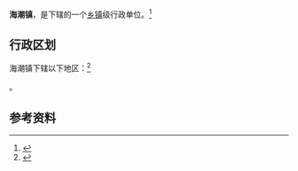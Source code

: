 {{中国乡级行政区|51/05/21/123/000}}

'''海潮镇'''，是{{PRC admin/fullname|51/05/21/123/000|3}}下辖的一个[[乡镇|乡镇]]级行政单位。<ref>{{PRC admin/ref sgc|{{PRC admin/parent|51/05/21/123/000}}}}</ref>

== 行政区划 ==

海潮镇下辖以下地区：<ref>{{PRC admin/ref sgc|51/05/21/123/000}}</ref>

{{PRC admin/children|51/05/21/123/000}}。

== 参考资料 ==

{{reflist}}

{{行政区划小作品}}
{{PRC admin/navcat|51/05/21/123/000}}